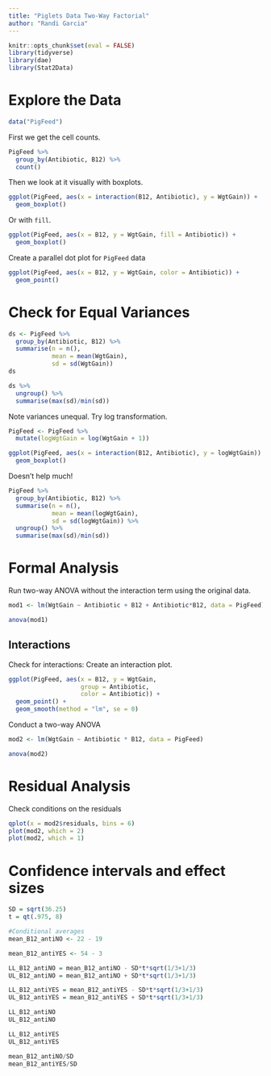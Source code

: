 ```yaml
---
title: "Piglets Data Two-Way Factorial"
author: "Randi Garcia"
---
```


```r
knitr::opts_chunk$set(eval = FALSE)
library(tidyverse)
library(dae)
library(Stat2Data)
```

# Explore the Data

```r
data("PigFeed")
```

First we get the cell counts.

```r
PigFeed %>%
  group_by(Antibiotic, B12) %>%
  count()
```

Then we look at it visually with boxplots.

```r
ggplot(PigFeed, aes(x = interaction(B12, Antibiotic), y = WgtGain)) + 
  geom_boxplot()
```

Or with `fill`.

```r
ggplot(PigFeed, aes(x = B12, y = WgtGain, fill = Antibiotic)) +
  geom_boxplot()
```

Create a parallel dot plot for `PigFeed` data

```r
ggplot(PigFeed, aes(x = B12, y = WgtGain, color = Antibiotic)) +
  geom_point()
```

# Check for Equal Variances

```r
ds <- PigFeed %>%
  group_by(Antibiotic, B12) %>%
  summarise(n = n(),
            mean = mean(WgtGain),
            sd = sd(WgtGain))
ds

ds %>% 
  ungroup() %>%
  summarise(max(sd)/min(sd))
```

Note variances unequal. Try log transformation.

```r
PigFeed <- PigFeed %>%
  mutate(logWgtGain = log(WgtGain + 1)) 

ggplot(PigFeed, aes(x = interaction(B12, Antibiotic), y = logWgtGain)) + 
  geom_boxplot()
```

Doesn't help much!

```r
PigFeed %>%
  group_by(Antibiotic, B12) %>%
  summarise(n = n(),
            mean = mean(logWgtGain),
            sd = sd(logWgtGain)) %>% 
  ungroup() %>%
  summarise(max(sd)/min(sd))
```

# Formal Analysis

Run two-way ANOVA without the interaction term using the original data.

```r
mod1 <- lm(WgtGain ~ Antibiotic + B12 + Antibiotic*B12, data = PigFeed)

anova(mod1)
```

## Interactions

Check for interactions: Create an interaction plot.

```r
ggplot(PigFeed, aes(x = B12, y = WgtGain, 
                    group = Antibiotic, 
                    color = Antibiotic)) +
  geom_point() +
  geom_smooth(method = "lm", se = 0)
```

Conduct a two-way ANOVA

```r
mod2 <- lm(WgtGain ~ Antibiotic * B12, data = PigFeed)

anova(mod2)
```

# Residual Analysis

Check conditions on the residuals

```r
qplot(x = mod2$residuals, bins = 6)
plot(mod2, which = 2)
plot(mod2, which = 1)
```

# Confidence intervals and effect sizes

```r
SD = sqrt(36.25) 
t = qt(.975, 8)

#Conditional averages
mean_B12_antiNO <- 22 - 19

mean_B12_antiYES <- 54 - 3

LL_B12_antiNO = mean_B12_antiNO - SD*t*sqrt(1/3+1/3)
UL_B12_antiNO = mean_B12_antiNO + SD*t*sqrt(1/3+1/3)

LL_B12_antiYES = mean_B12_antiYES - SD*t*sqrt(1/3+1/3)
UL_B12_antiYES = mean_B12_antiYES + SD*t*sqrt(1/3+1/3)

LL_B12_antiNO
UL_B12_antiNO

LL_B12_antiYES
UL_B12_antiYES
```

```r
mean_B12_antiNO/SD
mean_B12_antiYES/SD
```
